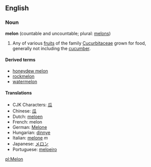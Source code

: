 ==English==
===Noun===
'''melon''' (countable and uncountable; plural: [[melons]])

#Any of various [[fruit]]s of the family [[Cucurbitaceae]] grown for food, generally not including the [[cucumber]].

====Derived terms====
*[[honeydew melon]]
*[[rockmelon]]
*[[watermelon]]

====Translations====
*CJK Characters: [[瓜]]
*Chinese: [[瓜]]
*Dutch: [[meloen]]
*French: melon
*German: [[Melone]]
*Hungarian: [[dinnye]]
*Italian: [[melone]] ''m''
*Japanese: [[メロン]]
*Portuguese: [[meloeiro]]

[[pl:Melon]]